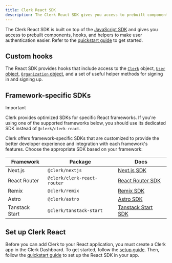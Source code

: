 ```yaml
---
title: Clerk React SDK
description: The Clerk React SDK gives you access to prebuilt components, React hooks, and helpers to make user authentication easier.
---
```


The Clerk React SDK is built on top of the [JavaScript SDK](/docs/references/javascript/overview) and gives you access to prebuilt components, hooks, and helpers to make user authentication easier. Refer to the [quickstart guide](/docs/quickstarts/react) to get started.

## Custom hooks

The React SDK provides hooks that include access to the [`Clerk`](/docs/references/javascript/clerk/clerk) object, [`User` object](/docs/references/javascript/user), [`Organization` object](/docs/references/javascript/organization), and a set of useful helper methods for signing in and signing up.

<Include src="_partials/hooks/hook-list" />

## Framework-specific SDKs

> [!IMPORTANT]
> Clerk provides optimized SDKs for specific React frameworks. If you're using one of the supported frameworks below, you should use its dedicated SDK instead of `@clerk/clerk-react`.

Clerk offers framework-specific SDKs that are customized to provide the better developer experience and integration with each framework's features. Choose the appropriate SDK based on your framework:

| Framework | Package | Docs |
| - | - | - |
| Next.js | `@clerk/nextjs` | [Next.js SDK](/docs/references/nextjs/overview) |
| React Router | `@clerk/clerk-react-router` | [React Router SDK](/docs/references/react-router/overview) |
| Remix | `@clerk/remix` | [Remix SDK](/docs/references/remix/clerk-app) |
| Astro | `@clerk/astro` | [Astro SDK](/docs/references/astro/overview) |
| Tanstack Start | `@clerk/tanstack-start` | [Tanstack Start SDK](/docs/references/tanstack-start/overview) |

## Set up Clerk React

Before you can add Clerk to your React application, you must create a Clerk app in the Clerk Dashboard. To get started, follow the [setup guide](/docs/quickstarts/setup-clerk). Then, follow the [quickstart guide](/docs/quickstarts/react) to set up the React SDK in your app.
